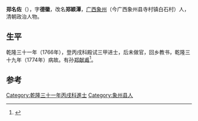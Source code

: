'''郑名佐'''（{{bd|1719年||1774年}}），字'''德徽'''，改名'''郑颖潭'''，[[广西|广西]][[象州|象州]]（今广西象州县寺村镇白石村）人，清朝政治人物。

==生平==
乾隆三十一年（1766年），登丙戌科殿试三甲进士，后未做官，回乡教书，乾隆三十九年（1774年）病故。有孙[[郑献甫|郑献甫]]<ref>{{cite journal|author=何德化、覃登科|title=郑献甫诗论初探|journal=《民族文学研究》|year=1993年03期|url=http://www.cnki.com.cn/Article/CJFDTotal-MZWX199303001.htm|accessdate=2015-03-07|archive-date=2015-04-02|archive-url=https://web.archive.org/web/20150402162745/http://www.cnki.com.cn/Article/CJFDTotal-MZWX199303001.htm|dead-url=no}}</ref>。

==参考==
{{reflist}}
{{清朝人物小作品}}
{{乾隆三十一年丙戌科殿試金榜}}
{{DEFAULTSORT:Zheng鄭}}
[[Category:乾隆三十一年丙戌科進士|Category:乾隆三十一年丙戌科進士]]
[[Category:象州县人|Category:象州县人]]
